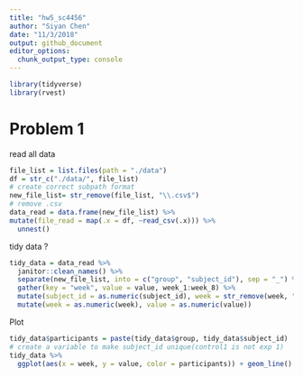 ```yaml
---
title: "hw5_sc4456"
author: "Siyan Chen"
date: "11/3/2018"
output: github_document
editor_options: 
  chunk_output_type: console
---
```


```r
library(tidyverse)
library(rvest)
```

# Problem 1

read all data

```r
file_list = list.files(path = "./data") 
df = str_c("./data/", file_list) 
# create correct subpath format
new_file_list= str_remove(file_list, "\\.csv$")
# remove .csv 
data_read = data.frame(new_file_list) %>% 
mutate(file_read = map(.x = df, ~read_csv(.x))) %>% 
  unnest() 
```

tidy data  ?

```r
tidy_data = data_read %>%
  janitor::clean_names() %>% 
  separate(new_file_list, into = c("group", "subject_id"), sep = "_") %>% 
  gather(key = "week", value = value, week_1:week_8) %>% 
  mutate(subject_id = as.numeric(subject_id), week = str_remove(week, "week\\_")) %>% 
  mutate(week = as.numeric(week), value = as.numeric(value))
```

Plot

```r
tidy_data$participants = paste(tidy_data$group, tidy_data$subject_id)
# create a variable to make subject_id unique(control1 is not exp 1)
tidy_data %>% 
  ggplot(aes(x = week, y = value, color = participants)) + geom_line() + facet_grid(~group)
```


